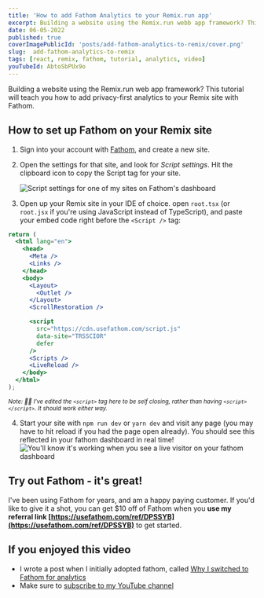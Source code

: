 ```yaml
---
title: 'How to add Fathom Analytics to your Remix.run app'
excerpt: Building a website using the Remix.run webb app framework? This tutorial will teach you how to add privacy-first analytics to your Remix site with Fathom.
date: 06-05-2022
published: true
coverImagePublicId: 'posts/add-fathom-analytics-to-remix/cover.png'
slug:  add-fathom-analytics-to-remix
tags: [react, remix, fathom, tutorial, analytics, video]
youTubeId: AbtoSbPUx9o
---
```


Building a website using the Remix.run web app framework? This tutorial will teach you how to add privacy-first analytics to your Remix site with Fathom.

## How to set up Fathom on your Remix site

1. Sign into your account with [Fathom](https://usefathom.com/login), and create a new site.
2. Open the settings for that site, and look for _Script settings_. Hit the clipboard icon to copy the Script tag for your site.

   <Image
     publicId="posts/add-fathom-analytics-to-remix/script-settings"
     alt="Script settings for one of my sites on Fathom's dashboard"
     caption="You site's embed code will be on the script settings page. Hit the clipboard button to copy the code"
   />

3. Open up your Remix site in your IDE of choice. open `root.tsx` (or `root.jsx` if you're using JavaScript instead of TypeScript), and paste your embed code right before the `<Script />` tag:

```jsx
return (
  <html lang="en">
    <head>
      <Meta />
      <Links />
    </head>
    <body>
      <Layout>
        <Outlet />
      </Layout>
      <ScrollRestoration />

      <script
        src="https://cdn.usefathom.com/script.js"
        data-site="TRSSCIOR"
        defer
      />
      <Scripts />
      <LiveReload />
    </body>
  </html>
);
```

<small>

  _Note: ☝🏽 I've edited the `<script>` tag here to be self closing, rather than having `<script></script>`. It should work either way._

</small>

4. Start your site with `npm run dev` or `yarn dev` and visit any page (you may have to hit reload if you had the page open already). You should see this reflected in your fathom dashboard in real time!
   <Image
     publicId="posts/add-fathom-analytics-to-remix/tracking-results"
     alt="You'll know it's working when you see a live visitor on your fathom dashboard"
     caption="You'll know it's working when you see a live visitor on your fathom dashboard"
   />

## Try out Fathom - it's great!

I've been using Fathom for years, and am a happy paying customer. If you'd like to give it a shot, you can get $10 off of Fathom when you **use my referral link [https://usefathom.com/ref/DPSSYB](https://usefathom.com/ref/DPSSYB)** to get started.

## If you enjoyed this video

- I wrote a post when I initially adopted fathom, called [Why I switched to Fathom for analytics](https://mikebifulco.com/posts/why-fathom-analytics)
- Make sure to [subscribe to my YouTube channel](https://www.youtube.com/channel/mikebifulco)
